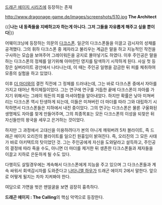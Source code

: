 [[드래곤 에이지 시리즈]]에 등장하는 존재

http://www.dragonage-game.de/images/screenshots/510.jpg
'''The Architect'''

{{|'''나는 내 동족들을 지배하고자 하는게 아니다. 그저 그들을 자유롭게 해주고 싶을 뿐이다'''|}}

어웨이크닝에 등장하는 의문의 [[다크스폰]]. 일군의 다크스폰들을 이끌고 감시자의 성채를 공격했다. 그의 휘하 다크스폰 중 제자라고 불리우는 계급은 말을 하고 지능적인 작전을 구사하는 모습을 보여주어 그레이워든을 궁지로 몰아넣기도 하였다. 이후 주인공은 말을 하는 다크스폰의 정체를 알기위해 아마란틴 영지를 탐색하기 시작하게 된다. 사실 첫 등장은 실버라이트 광산에서 나타나는데, 이 때는 주인공 일행을 감금한 뒤 피를 체취하여 모종의 실험을 하고 있었다.

이후 [[더 마더]]와의 결전 직전에 그 정체를 드러내는데, 그는 바로 다크스폰 중에서 자아를 가지고 태어난 특이체질이었다. 그는 연구에 연구를 거듭한 끝에 다크스폰이 자아를 가지기 위해서는 그레이 워든의 피를 마셔야함을 알아내었다. 하지만 확률은 낮아 미쳐버리는 다크스폰 역시 탄생하게 되는데, 이들은 미쳐버린 더 마더를 따라 그와 대립하기 시작하면서 다크스폰들은 지하에서 내전 중이었다. 그의 연구는 다크스폰은 물론 구울화된 생명체도 자아를 찾게 만들어주며, 그의 최종목표는 모든 다크스폰의 이성을 되찾은 뒤 자신들만의 왕국을 세우고 은거하는 것이었다. 

하지만 그 과정에서 고대신을 이용하려다가 본의 아니게 깨워버려 5차 블라이트, 즉 드래곤 에이지 오리진의 블라이트를 일으킨 원흉임이 밝혀진다. 즉, 오리진의 그 모든 사태가 바로 아키텍트의 탓이었던 것. 그는 주인공에게 자신을 도와달라고 설득하고, 주인공의 결정에 따라 죽을 수도, 아니면 더 마더를 제거한 뒤 생존한 다크스폰들과 제자들을 이끌고 지하로 은둔하게 될 수도 있다.

다행히도 살릴경우에는 계속해서 다크스폰에게 지능을 주고 있으며 그 다크스폰들과 계속 싸워서 회색감시자를 도와준다고 [[나타니엘 하우]]가 드래곤 에이지 2에서 말한다. 앞으로 어떻게 될지는 차차 지켜봐야 한다.

여담으로 가면을 벗은 맨얼굴을 보면 굉장히 흉측하다.

'''드래곤 에이지 : The Calling'''의 핵심 악역으로 등장한다.

